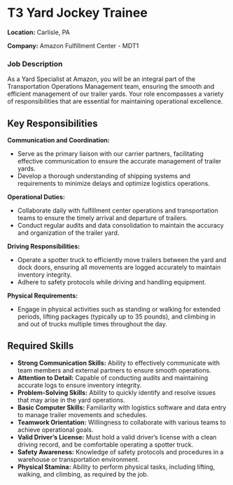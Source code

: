 # T3 Yard Jockey Trainee

**Location:** Carlisle, PA

**Company:** Amazon Fulfillment Center - MDT1

### Job Description

As a Yard Specialist at Amazon, you will be an integral part of the Transportation Operations Management team, ensuring the smooth and efficient management of our trailer yards. Your role encompasses a variety of responsibilities that are essential for maintaining operational excellence.

## Key Responsibilities

**Communication and Coordination:**

- Serve as the primary liaison with our carrier partners, facilitating effective communication to ensure the accurate management of trailer yards.
- Develop a thorough understanding of shipping systems and requirements to minimize delays and optimize logistics operations.

**Operational Duties:**

- Collaborate daily with fulfillment center operations and transportation teams to ensure the timely arrival and departure of trailers.
- Conduct regular audits and data consolidation to maintain the accuracy and organization of the trailer yard.

**Driving Responsibilities:**

- Operate a spotter truck to efficiently move trailers between the yard and dock doors, ensuring all movements are logged accurately to maintain inventory integrity.
- Adhere to safety protocols while driving and handling equipment.

**Physical Requirements:**

- Engage in physical activities such as standing or walking for extended periods, lifting packages (typically up to 35 pounds), and climbing in and out of trucks multiple times throughout the day.

## Required Skills

- **Strong Communication Skills:** Ability to effectively communicate with team members and external partners to ensure smooth operations.
- **Attention to Detail:** Capable of conducting audits and maintaining accurate logs to ensure inventory integrity.
- **Problem-Solving Skills:** Ability to quickly identify and resolve issues that may arise in the yard operations.
- **Basic Computer Skills:** Familiarity with logistics software and data entry to manage trailer movements and schedules.
- **Teamwork Orientation:** Willingness to collaborate with various teams to achieve operational goals.
- **Valid Driver’s License:** Must hold a valid driver’s license with a clean driving record, and be comfortable operating a spotter truck.
- **Safety Awareness:** Knowledge of safety protocols and procedures in a warehouse or transportation environment.
- **Physical Stamina:** Ability to perform physical tasks, including lifting, walking, and climbing, as required by the job.